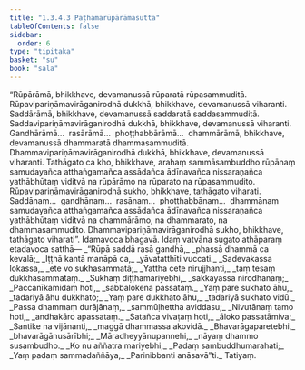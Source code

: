 ```yaml
---
title: "1.3.4.3 Paṭhamarūpārāmasutta"
tableOfContents: false
sidebar:
  order: 6
type: "tipitaka"
basket: "su"
book: "sala"
---
```



<DynamicBreadcrumb />

<Division number="136" book="sala" bookNo="13" page="341">

<Paragraph number="779" book="sala">
“Rūpārāmā, bhikkhave, devamanussā rūparatā rūpasammuditā. Rūpavipariṇāmavirāganirodhā dukkhā, bhikkhave, devamanussā viharanti. Saddārāmā, bhikkhave, devamanussā saddaratā saddasammuditā. Saddavipariṇāmavirāganirodhā dukkhā, bhikkhave, devamanussā viharanti. Gandhārāmā…  rasārāmā…  phoṭṭhabbārāmā…  dhammārāmā, bhikkhave, devamanussā dhammaratā dhammasammuditā. Dhammavipariṇāmavirāganirodhā dukkhā, bhikkhave, devamanussā viharanti. Tathāgato ca kho, bhikkhave, arahaṃ sammāsambuddho rūpānaṃ samudayañca atthaṅgamañca assādañca ādīnavañca nissaraṇañca yathābhūtaṃ viditvā na rūpārāmo na rūparato na rūpasammudito. Rūpavipariṇāmavirāganirodhā sukho, bhikkhave, tathāgato viharati. Saddānaṃ…  gandhānaṃ…  rasānaṃ…  phoṭṭhabbānaṃ…  dhammānaṃ samudayañca atthaṅgamañca assādañca ādīnavañca nissaraṇañca yathābhūtaṃ viditvā na dhammārāmo, na dhammarato, na dhammasammudito. Dhammavipariṇāmavirāganirodhā sukho, bhikkhave, tathāgato viharati”. Idamavoca bhagavā. Idaṃ vatvāna sugato athāparaṃ etadavoca satthā—
</Paragraph>

<Paragraph number="780" type="verses" book="sala">
_“Rūpā saddā rasā gandhā,_  
_phassā dhammā ca kevalā;_  
_Iṭṭhā kantā manāpā ca,_  
_yāvatatthīti vuccati._  

</Paragraph>

<Paragraph number="781" type="verses" book="sala">
_Sadevakassa lokassa,_  
_ete vo sukhasammatā;_  
_Yattha cete nirujjhanti,_  
_taṃ tesaṃ dukkhasammataṃ._  

</Paragraph>

<Paragraph number="782" type="verses" book="sala">
_Sukhaṃ diṭṭhamariyebhi,_  
_sakkāyassa nirodhanaṃ;_  
_Paccanīkamidaṃ hoti,_  
_sabbalokena passataṃ._  

</Paragraph>

<Paragraph number="783" type="verses" book="sala">
_Yaṃ pare sukhato āhu,_  
_tadariyā āhu dukkhato;_  
_Yaṃ pare dukkhato āhu,_  
_tadariyā sukhato vidū._  

</Paragraph>

<Paragraph number="784" type="verses" book="sala">
_Passa dhammaṃ durājānaṃ,_  
_sammūḷhettha aviddasu;_  
_Nivutānaṃ tamo hoti,_  
_andhakāro apassataṃ._  

</Paragraph>

<Paragraph number="785" type="verses" book="sala">
_Satañca vivaṭaṃ hoti,_  
_āloko passatāmiva;_  
_Santike na vijānanti,_  
_maggā dhammassa akovidā._  

</Paragraph>

<Paragraph number="786" type="verses" book="sala">
_Bhavarāgaparetebhi,_  
_bhavarāgānusārībhi;_  
_Māradheyyānupannehi,_  
_nāyaṃ dhammo susambudho._  

</Paragraph>

<Paragraph number="787" type="verses" book="sala">
_Ko nu aññatra mariyebhi,_  
_Padaṃ sambuddhumarahati;_  
_Yaṃ padaṃ sammadaññāya,_  
_Parinibbanti anāsavā”ti._  


</Paragraph>
</Division>

<Paragraph number="788" type="center" book="sala">
Tatiyaṃ.
</Paragraph>